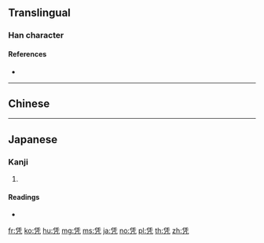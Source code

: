 {{character info/new}}
{{also|憑}}
==Translingual==

===Han character===
{{Han char|rn=16|rad=几|as=06|sn=8|four=|canj=OGHN|ids=⿱任几}}

====References====
* {{Han ref|kx=0134.160|dkj=01766|dj=0299.330|hdz=10277.220|uh=51ED|ud=20973}}

----

==Chinese==
{{zh-see|憑}}

----

==Japanese==

===Kanji===
{{ja-kanji|grade=|rs=几06|kyu=憑}}

# {{defn|lang=ja|sort=几06}}

====Readings====
* {{ja-readings|on=[[ひょう]] (hyō)|kun=[[よる]] (yoru), [[もたれる]] (motareru)}}

[[fr:凭]]
[[ko:凭]]
[[hu:凭]]
[[mg:凭]]
[[ms:凭]]
[[ja:凭]]
[[no:凭]]
[[pl:凭]]
[[th:凭]]
[[zh:凭]]